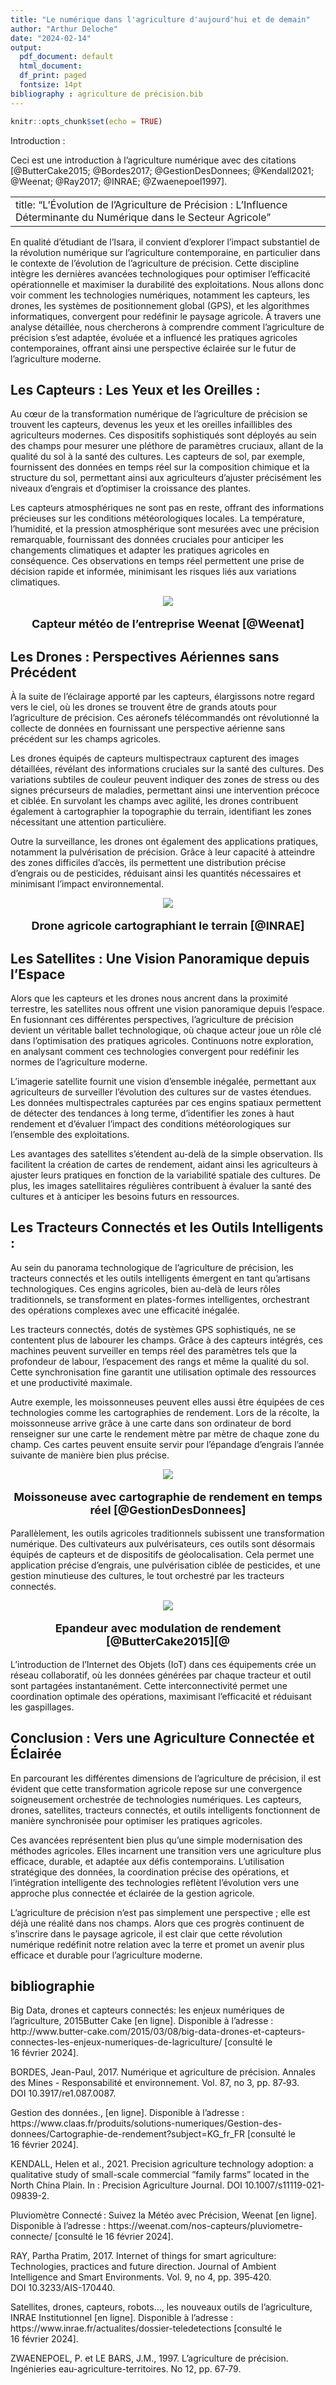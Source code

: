 ---
title: "Le numérique dans l'agriculture d'aujourd'hui et de demain"
author: "Arthur Deloche"
date: "2024-02-14"
output:
  pdf_document: default
  html_document:
  df_print: paged
  fontsize: 14pt
bibliography : agriculture de précision.bib
---

```{r setup, include=FALSE}
knitr::opts_chunk$set(echo = TRUE)
```

Introduction :

Ceci est une introduction à l'agriculture numérique avec des citations [@ButterCake2015; @Bordes2017; @GestionDesDonnees; @Kendall2021; @Weenat; @Ray2017; @INRAE; @Zwaenepoel1997].

---
title: "L'Évolution de l'Agriculture de Précision : L'Influence Déterminante du Numérique dans le Secteur Agricole"
---

En qualité d'étudiant de l’Isara, il convient d'explorer l'impact substantiel de la révolution numérique sur l'agriculture contemporaine, en particulier dans le contexte de l'évolution de l'agriculture de précision. Cette discipline intègre les dernières avancées technologiques pour optimiser l'efficacité opérationnelle et maximiser la durabilité des exploitations. Nous allons donc voir comment les technologies numériques, notamment les capteurs, les drones, les systèmes de positionnement global (GPS), et les algorithmes informatiques, convergent pour redéfinir le paysage agricole. À travers une analyse détaillée, nous chercherons à comprendre comment l'agriculture de précision s'est adaptée, évoluée et a influencé les pratiques agricoles contemporaines, offrant ainsi une perspective éclairée sur le futur de l'agriculture moderne.

## Les Capteurs : Les Yeux et les Oreilles :

Au cœur de la transformation numérique de l'agriculture de précision se trouvent les capteurs, devenus les yeux et les oreilles infaillibles des agriculteurs modernes. Ces dispositifs sophistiqués sont déployés au sein des champs pour mesurer une pléthore de paramètres cruciaux, allant de la qualité du sol à la santé des cultures. Les capteurs de sol, par exemple, fournissent des données en temps réel sur la composition chimique et la structure du sol, permettant ainsi aux agriculteurs d'ajuster précisément les niveaux d'engrais et d'optimiser la croissance des plantes.

Les capteurs atmosphériques ne sont pas en reste, offrant des informations précieuses sur les conditions météorologiques locales. La température, l'humidité, et la pression atmosphérique sont mesurées avec une précision remarquable, fournissant des données cruciales pour anticiper les changements climatiques et adapter les pratiques agricoles en conséquence. Ces observations en temps réel permettent une prise de décision rapide et informée, minimisant les risques liés aux variations climatiques.


<div style="text-align:center">
![](Station-meteo-Weenat.jpg)
<p style="font-size:18px; font-weight:bold;">Capteur météo de l'entreprise Weenat [@Weenat] </p>
</div>


## Les Drones : Perspectives Aériennes sans Précédent


À la suite de l'éclairage apporté par les capteurs, élargissons notre regard vers le ciel, où les drones se trouvent être de grands atouts pour l'agriculture de précision. Ces aéronefs télécommandés ont révolutionné la collecte de données en fournissant une perspective aérienne sans précédent sur les champs agricoles.

Les drones équipés de capteurs multispectraux capturent des images détaillées, révélant des informations cruciales sur la santé des cultures. Des variations subtiles de couleur peuvent indiquer des zones de stress ou des signes précurseurs de maladies, permettant ainsi une intervention précoce et ciblée. En survolant les champs avec agilité, les drones contribuent également à cartographier la topographie du terrain, identifiant les zones nécessitant une attention particulière.

Outre la surveillance, les drones ont également des applications pratiques, notamment la pulvérisation de précision. Grâce à leur capacité à atteindre des zones difficiles d'accès, ils permettent une distribution précise d'engrais ou de pesticides, réduisant ainsi les quantités nécessaires et minimisant l'impact environnemental.


<div style="text-align:center">
![](drone.jpg)
<p style="font-size:18px; font-weight:bold;">Drone agricole cartographiant le terrain [@INRAE] </p>
</div>


## Les Satellites : Une Vision Panoramique depuis l'Espace


Alors que les capteurs et les drones nous ancrent dans la proximité terrestre, les satellites nous offrent une vision panoramique depuis l'espace. En fusionnant ces différentes perspectives, l'agriculture de précision devient un véritable ballet technologique, où chaque acteur joue un rôle clé dans l'optimisation des pratiques agricoles. Continuons notre exploration, en analysant comment ces technologies convergent pour redéfinir les normes de l'agriculture moderne.

L'imagerie satellite fournit une vision d'ensemble inégalée, permettant aux agriculteurs de surveiller l'évolution des cultures sur de vastes étendues. Les données multispectrales capturées par ces engins spatiaux permettent de détecter des tendances à long terme, d'identifier les zones à haut rendement et d'évaluer l'impact des conditions météorologiques sur l'ensemble des exploitations.

Les avantages des satellites s'étendent au-delà de la simple observation. Ils facilitent la création de cartes de rendement, aidant ainsi les agriculteurs à ajuster leurs pratiques en fonction de la variabilité spatiale des cultures. De plus, les images satellitaires régulières contribuent à évaluer la santé des cultures et à anticiper les besoins futurs en ressources.

## Les Tracteurs Connectés et les Outils Intelligents : 

Au sein du panorama technologique de l'agriculture de précision, les tracteurs connectés et les outils intelligents émergent en tant qu'artisans technologiques. Ces engins agricoles, bien au-delà de leurs rôles traditionnels, se transforment en plates-formes intelligentes, orchestrant des opérations complexes avec une efficacité inégalée.

Les tracteurs connectés, dotés de systèmes GPS sophistiqués, ne se contentent plus de labourer les champs. Grâce à des capteurs intégrés, ces machines peuvent surveiller en temps réel des paramètres tels que la profondeur de labour, l'espacement des rangs et même la qualité du sol. Cette synchronisation fine garantit une utilisation optimale des ressources et une productivité maximale.

Autre exemple, les moissonneuses peuvent elles aussi être équipées de ces technologies comme les cartographies de rendement. Lors de la récolte, la moissonneuse arrive grâce à une carte dans son ordinateur de bord renseigner sur une carte le rendement mètre par mètre de chaque zone du champ. Ces cartes peuvent ensuite servir pour l’épandage d’engrais l’année suivante de manière bien plus précise.


<div style="text-align:center">
![](moissoneuse.jpg)
<p style="font-size:18px; font-weight:bold;">Moissoneuse avec cartographie de rendement en temps réel [@GestionDesDonnees]</p>
</div>


Parallèlement, les outils agricoles traditionnels subissent une transformation numérique. Des cultivateurs aux pulvérisateurs, ces outils sont désormais équipés de capteurs et de dispositifs de géolocalisation. Cela permet une application précise d'engrais, une pulvérisation ciblée de pesticides, et une gestion minutieuse des cultures, le tout orchestré par les tracteurs connectés.


<div style="text-align:center">
![](epandeur connecte.jpg)
<p style="font-size:18px; font-weight:bold;">Epandeur avec modulation de rendement [@ButterCake2015][@</p>
</div>


L'introduction de l'Internet des Objets (IoT) dans ces équipements crée un réseau collaboratif, où les données générées par chaque tracteur et outil sont partagées instantanément. Cette interconnectivité permet une coordination optimale des opérations, maximisant l'efficacité et réduisant les gaspillages.


## Conclusion : Vers une Agriculture Connectée et Éclairée

En parcourant les différentes dimensions de l'agriculture de précision, il est évident que cette transformation agricole repose sur une convergence soigneusement orchestrée de technologies numériques. Les capteurs, drones, satellites, tracteurs connectés, et outils intelligents fonctionnent de manière synchronisée pour optimiser les pratiques agricoles.

Ces avancées représentent bien plus qu'une simple modernisation des méthodes agricoles. Elles incarnent une transition vers une agriculture plus efficace, durable, et adaptée aux défis contemporains. L'utilisation stratégique des données, la coordination précise des opérations, et l'intégration intelligente des technologies reflètent l'évolution vers une approche plus connectée et éclairée de la gestion agricole.

L'agriculture de précision n'est pas simplement une perspective ; elle est déjà une réalité dans nos champs. Alors que ces progrès continuent de s'inscrire dans le paysage agricole, il est clair que cette révolution numérique redéfinit notre relation avec la terre et promet un avenir plus efficace et durable pour l'agriculture moderne.

## bibliographie



Big Data, drones et capteurs connectés: les enjeux numériques de l’agriculture, 2015Butter Cake [en ligne]. Disponible à l’adresse : http://www.butter-cake.com/2015/03/08/big-data-drones-et-capteurs-connectes-les-enjeux-numeriques-de-lagriculture/ [consulté le 16 février 2024]. 

BORDES, Jean-Paul, 2017. Numérique et agriculture de précision. Annales des Mines - Responsabilité et environnement. Vol. 87, no 3, pp. 87‑93. DOI 10.3917/re1.087.0087. 

Gestion des données., [en ligne]. Disponible à l’adresse : https://www.claas.fr/produits/solutions-numeriques/Gestion-des-donnees/Cartographie-de-rendement?subject=KG_fr_FR [consulté le 16 février 2024]. 

KENDALL, Helen et al., 2021. Precision agriculture technology adoption: a qualitative study of small-scale commercial ”family farms” located in the North China Plain. In : Precision Agriculture Journal. DOI 10.1007/s11119-021-09839-2. 

Pluviomètre Connecté : Suivez la Météo avec Précision, Weenat [en ligne]. Disponible à l’adresse : https://weenat.com/nos-capteurs/pluviometre-connecte/ [consulté le 16 février 2024]. 

RAY, Partha Pratim, 2017. Internet of things for smart agriculture: Technologies, practices and future direction. Journal of Ambient Intelligence and Smart Environments. Vol. 9, no 4, pp. 395‑420. DOI 10.3233/AIS-170440. 

Satellites, drones, capteurs, robots..., les nouveaux outils de l’agriculture, INRAE Institutionnel [en ligne]. Disponible à l’adresse : https://www.inrae.fr/actualites/dossier-teledetections [consulté le 16 février 2024]. 

ZWAENEPOEL, P. et LE BARS, J.M., 1997. L’agriculture de précision. Ingénieries eau-agriculture-territoires. No 12, pp. 67‑79. 
